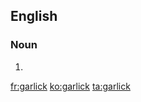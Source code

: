==English==

===Noun===
{{en-noun}}

# {{archaic spelling of|garlic}}

[[fr:garlick]]
[[ko:garlick]]
[[ta:garlick]]